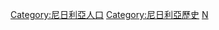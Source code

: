 {{Commons cat|Ethnic groups in Nigeria}}

[[Category:尼日利亞人口|Category:尼日利亞人口]]
[[Category:尼日利亞歷史|Category:尼日利亞歷史]]
[[Category:非洲各國民族|N]]